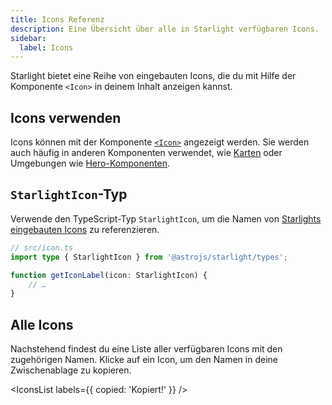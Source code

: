 ```yaml
---
title: Icons Referenz
description: Eine Übersicht über alle in Starlight verfügbaren Icons.
sidebar:
  label: Icons
---
```


Starlight bietet eine Reihe von eingebauten Icons, die du mit Hilfe der Komponente `<Icon>` in deinem Inhalt anzeigen kannst.

## Icons verwenden

Icons können mit der Komponente [`<Icon>`](/de/components/icons/) angezeigt werden.
Sie werden auch häufig in anderen Komponenten verwendet, wie [Karten](/de/components/cards/) oder Umgebungen wie [Hero-Komponenten](/de/reference/frontmatter/#hero).

## `StarlightIcon`-Typ

Verwende den TypeScript-Typ `StarlightIcon`, um die Namen von [Starlights eingebauten Icons](#alle-icons) zu referenzieren.

```ts {2} /icon: (StarlightIcon)/
// src/icon.ts
import type { StarlightIcon } from '@astrojs/starlight/types';

function getIconLabel(icon: StarlightIcon) {
	// …
}
```

## Alle Icons

Nachstehend findest du eine Liste aller verfügbaren Icons mit den zugehörigen Namen. Klicke auf ein Icon, um den Namen in deine Zwischenablage zu kopieren.


<IconsList labels={{ copied: 'Kopiert!' }} />
